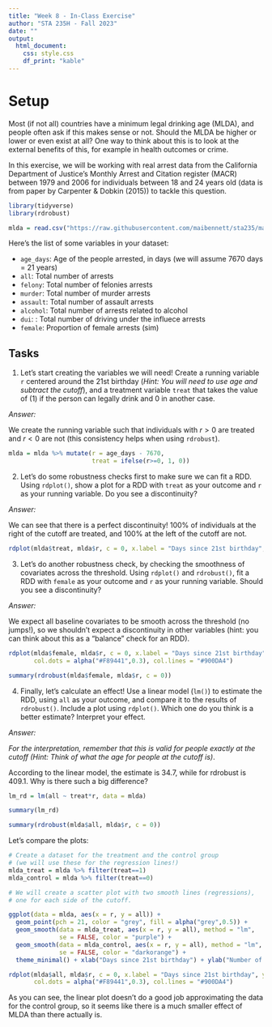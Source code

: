 ```yaml
---
title: "Week 8 - In-Class Exercise"
author: "STA 235H - Fall 2023"
date: ""
output: 
  html_document:
    css: style.css
    df_print: "kable"
---
```

<style type="text/css">
div.main-container {
  max-width: 1800px;
  margin-left: auto;
  margin-right: auto;
}

@media only screen and (max-width: 600px) {
   body {
      margin: 0;
      padding: 0;
   }
   .sample {
      width: 100%;
   }
}
</style>

# Setup

Most (if not all) countries have a minimum legal drinking age (MLDA), and people often ask if this makes sense or not. Should the MLDA be higher or lower or even exist at all? One way to think about this is to look at the external benefits of this, for example in health outcomes or crime.

In this exercise, we will be working with real arrest data from the California Department of Justice's Monthly Arrest and Citation register (MACR) between 1979 and 2006 for individuals between 18 and 24 years old (data is from paper by Carpenter & Dobkin (2015)) to tackle this question.


```r
library(tidyverse)
library(rdrobust)

mlda = read.csv("https://raw.githubusercontent.com/maibennett/sta235/main/exampleSite/content/Classes/Week8/1_RDD/data/mlda_18_24.csv")
```

Here's the list of some variables in your dataset:

- `age_days`: Age of the people arrested, in days (we will assume 7670 days = 21 years)
- `all`: Total number of arrests
- `felony`: Total number of felonies arrests
- `murder`: Total number of murder arrests
- `assault`: Total number of assault arrests
- `alcohol`: Total number of arrests related to alcohol
- `dui`: : Total number of driving under the influece arrests
- `female`: Proportion of female arrests (sim)

## Tasks

1) Let's start creating the variables we will need! Create a running variable `r` centered around the 21st birthday (*Hint: You will need to use age and subtract the cutoff*), and a treatment variable `treat` that takes the value of (1) if the person can legally drink and 0 in another case.

*Answer:*

We create the running variable such that individuals with $r>0$ are treated and $r<0$ are not (this consistency helps when using `rdrobust`).

```r
mlda = mlda %>% mutate(r = age_days - 7670,
                       treat = ifelse(r>=0, 1, 0))
```

2) Let's do some robustness checks first to make sure we can fit a RDD. Using `rdplot()`, show a plot for a RDD with `treat` as your outcome and `r` as your running variable. Do you see a discontinuity?

*Answer:*

We can see that there is a perfect discontinuity! 100% of individuals at the right of the cutoff are treated, and 100% at the left of the cutoff are not.

```r
rdplot(mlda$treat, mlda$r, c = 0, x.label = "Days since 21st birthday", y.lab = "Legally able to drink (proportion)")
```

3) Let's do another robustness check, by checking the smoothness of covariates across the threshold. Using `rdplot()` and `rdrobust()`, fit a RDD with `female` as your outcome and `r` as your running variable. Should you see a discontinuity?

*Answer:*

We expect all baseline covariates to be smooth across the threshold (no jumps!), so we shouldn't expect a discontinuity in other variables (hint: you can think about this as a "balance" check for an RDD).

```r
rdplot(mlda$female, mlda$r, c = 0, x.label = "Days since 21st birthday", y.lab = "Female arrests (proportion)",
       col.dots = alpha("#F89441",0.3), col.lines = "#900DA4")
```

```r
summary(rdrobust(mlda$female, mlda$r, c = 0))
```


4) Finally, let's calculate an effect! Use a linear model (`lm()`) to estimate the RDD, using `all` as your outcome, and compare it to the results of `rdrobust()`. Include a plot using `rdplot()`. Which one do you think is a better estimate? Interpret your  effect.

*Answer:*

*For the interpretation, remember that this is valid for people exactly at the cutoff (Hint: Think of what the age for people at the cutoff is)*.

According to the linear model, the estimate is 34.7, while for rdrobust is 409.1. Why is there such a big difference?

```r
lm_rd = lm(all ~ treat*r, data = mlda)

summary(lm_rd)

summary(rdrobust(mlda$all, mlda$r, c = 0))
```

Let's compare the plots:

```r
# Create a dataset for the treatment and the control group
# (we will use these for the regression lines!)
mlda_treat = mlda %>% filter(treat==1)
mlda_control = mlda %>% filter(treat==0)

# We will create a scatter plot with two smooth lines (regressions),
# one for each side of the cutoff.

ggplot(data = mlda, aes(x = r, y = all)) +
  geom_point(pch = 21, color = "grey", fill = alpha("grey",0.5)) +
  geom_smooth(data = mlda_treat, aes(x = r, y = all), method = "lm",
              se = FALSE, color = "purple") +
  geom_smooth(data = mlda_control, aes(x = r, y = all), method = "lm",
              se = FALSE, color = "darkorange") +
  theme_minimal() + xlab("Days since 21st birthday") + ylab("Number of alcohol arrests")

rdplot(mlda$all, mlda$r, c = 0, x.label = "Days since 21st birthday", y.label = "Number of alcohol arrests",
       col.dots = alpha("#F89441",0.3), col.lines = "#900DA4")
```


As you can see, the linear plot doesn't do a good job approximating the data for the control group, so it seems like there is a much smaller effect of MLDA than there actually is.